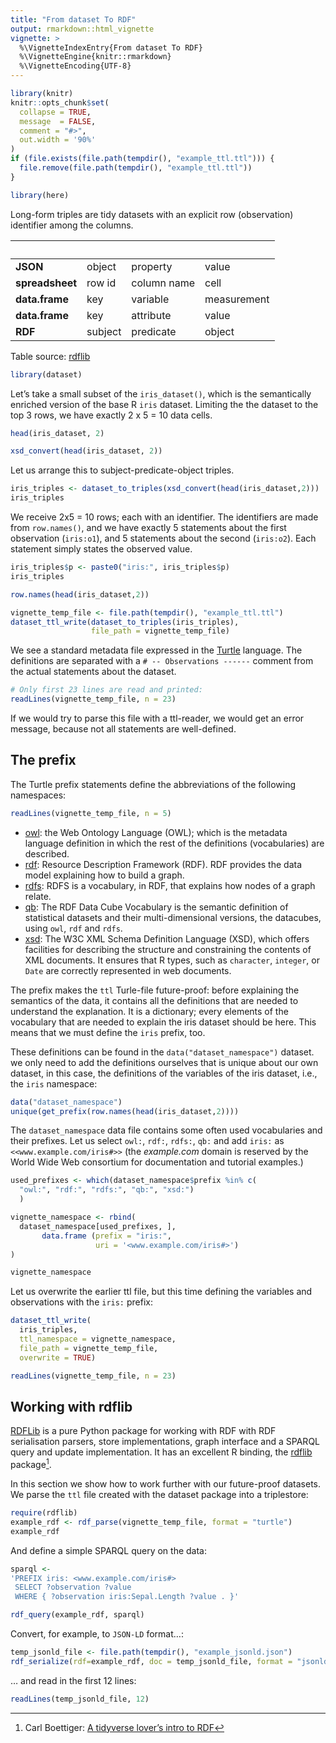 ```yaml
---
title: "From dataset To RDF"
output: rmarkdown::html_vignette
vignette: >
  %\VignetteIndexEntry{From dataset To RDF}
  %\VignetteEngine{knitr::rmarkdown}
  %\VignetteEncoding{UTF-8}
---
```


```r
library(knitr)
knitr::opts_chunk$set(
  collapse = TRUE,
  message  = FALSE,
  comment = "#>",
  out.width = '90%'
)
if (file.exists(file.path(tempdir(), "example_ttl.ttl"))) {
  file.remove(file.path(tempdir(), "example_ttl.ttl"))
}

library(here)
```

Long-form triples are tidy datasets with an explicit row (observation) identifier among the columns.



&nbsp;          | &nbsp;  | &nbsp;      | &nbsp;
----------------|---------|-------------|-------------
**JSON**        | object  | property    | value
**spreadsheet** | row id  | column name | cell
**data.frame**  | key     | variable    | measurement
**data.frame**  | key     | attribute   | value
**RDF**         | subject | predicate   | object

Table source: [rdflib](https://cran.r-project.org/package=rdflib/vignettes/rdf_intro.html)

```r
library(dataset)
```

Let's take a small subset of the `iris_dataset()`, which is the semantically enriched version of the base R `iris` dataset. Limiting the the dataset to the top 3 rows, we have exactly 2 x 5 = 10 data cells.

```r
head(iris_dataset, 2)
```

```r
xsd_convert(head(iris_dataset, 2))
```

Let us arrange this to subject-predicate-object triples.

```r
iris_triples <- dataset_to_triples(xsd_convert(head(iris_dataset,2)))
iris_triples
```

We receive 2x5 = 10 rows; each with an identifier. The identifiers are made from `row.names()`, and we have exactly 5 statements about the first observation (`iris:o1`), and 5 statements about the second (`iris:o2`). Each statement simply states the observed value.


```r
iris_triples$p <- paste0("iris:", iris_triples$p)
iris_triples
```



```r
row.names(head(iris_dataset,2))
```
```r
vignette_temp_file <- file.path(tempdir(), "example_ttl.ttl")
dataset_ttl_write(dataset_to_triples(iris_triples), 
                  file_path = vignette_temp_file)
```


We see a standard metadata file expressed in the [Turtle](https://www.w3.org/TR/rdf12-turtle/) language. The definitions are
separated with a `# -- Observations ------` comment from the actual statements
about the dataset.

```r
# Only first 23 lines are read and printed:
readLines(vignette_temp_file, n = 23)
```
If we would try to parse this file with a ttl-reader, we would get an error message, because not all statements are well-defined. 

## The prefix

The Turtle prefix statements define the abbreviations of the following namespaces:

```r
readLines(vignette_temp_file, n = 5)
```
- [owl](https://www.w3.org/OWL/): the Web Ontology Language (OWL); which is the metadata language definition in which the rest of the definitions (vocabularies) are described.
- [rdf](http://www.w3.org/rdf/): Resource Description Framework (RDF). RDF provides the data model explaining how to build a graph. 
- [rdfs](http://www.w3.org/rdf/): RDFS is a vocabulary, in RDF, that explains how nodes of a graph relate. 
- [qb](https://www.w3.org/TR/vocab-data-cube/): The RDF Data Cube Vocabulary is the semantic definition of statistical datasets and their multi-dimensional versions, the datacubes, using `owl`, `rdf` and `rdfs`.
- [xsd](https://www.w3.org/TR/xmlschema11-1/): The W3C XML Schema Definition Language (XSD), which offers facilities for describing the structure and constraining the contents of XML documents. It ensures that R types, such as `character`, `integer`,  or `Date` are correctly represented in web documents.

The prefix makes the `ttl` Turle-file future-proof: before explaining the semantics of the data, it contains all the definitions that are needed to understand the explanation. It is a dictionary; every elements of the vocabulary that are needed to explain the iris dataset should be here.  This means that we must define the `iris` prefix, too.

These definitions can be found in the `data("dataset_namespace")` dataset.  we only need to add the definitions ourselves that is unique about our own dataset, in this case, the definitions of the variables of the iris dataset, i.e., the `iris` namespace:

```r
data("dataset_namespace")
unique(get_prefix(row.names(head(iris_dataset,2))))
```

The `dataset_namespace` data file contains some often used vocabularies and their prefixes. Let us select  `owl:`, `rdf:`, `rdfs:`, `qb:` and add `iris:` as `<<www.example.com/iris#>>` (the _example.com_ domain is reserved by the World Wide Web consortium for documentation and tutorial examples.)

```r
used_prefixes <- which(dataset_namespace$prefix %in% c(
  "owl:", "rdf:", "rdfs:", "qb:", "xsd:")
  )

vignette_namespace <- rbind(
  dataset_namespace[used_prefixes, ], 
       data.frame (prefix = "iris:", 
                   uri = '<www.example.com/iris#>')
) 

vignette_namespace
```

Let us overwrite the earlier ttl file, but this time defining the variables and observations with the `iris:` prefix:

```r
dataset_ttl_write(
  iris_triples, 
  ttl_namespace = vignette_namespace,
  file_path = vignette_temp_file, 
  overwrite = TRUE)
```

```r
readLines(vignette_temp_file, n = 23)
```
## Working with rdflib

[RDFLib](https://rdflib.readthedocs.io/en/stable/) is a pure Python package for working with RDF with RDF serialisation parsers, store implementations, graph interface and a SPARQL query and update implementation. It has an excellent R binding, the [rdflib](https://cran.r-project.org/package=rdflib/vignettes/rdf_intro.html) package^[Carl Boettiger: [A tidyverse lover’s intro to RDF](https://cran.r-project.org/package=rdflib/vignettes/rdf_intro.html)].

In this section we show how to work further with our future-proof datasets. We parse the `ttl` file created with the dataset package into a triplestore:

```r
require(rdflib)
example_rdf <- rdf_parse(vignette_temp_file, format = "turtle")
example_rdf
```
And define a simple SPARQL query on the data:


```r
sparql <-
'PREFIX iris: <www.example.com/iris#> 
 SELECT ?observation ?value
 WHERE { ?observation iris:Sepal.Length ?value . }'

rdf_query(example_rdf, sparql)
```

Convert, for example, to `JSON-LD` format...:

```r
temp_jsonld_file <- file.path(tempdir(), "example_jsonld.json")
rdf_serialize(rdf=example_rdf, doc = temp_jsonld_file, format = "jsonld")
```

... and read in the first 12 lines:

```r
readLines(temp_jsonld_file, 12)
```

